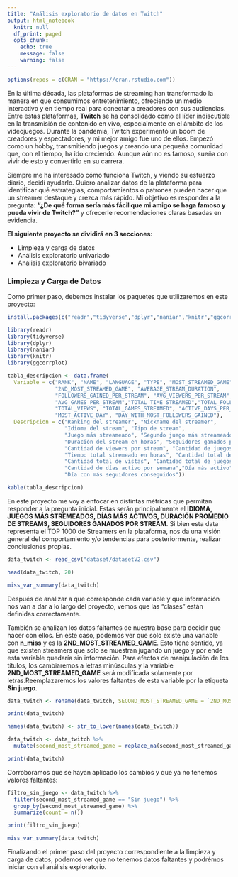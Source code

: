 ---
title: "Análisis exploratorio de datos en Twitch"
output: html_notebook
  knitr: null
  df_print: paged
  opts_chunk:
    echo: true
    message: false
    warning: false
---

```{r echo=FALSE}
options(repos = c(CRAN = "https://cran.rstudio.com"))
```

En la última década, las plataformas de streaming han transformado la manera en que consumimos entretenimiento, ofreciendo un medio interactivo y en tiempo real para conectar a creadores con sus audiencias. Entre estas plataformas, **Twitch** se ha consolidado como el líder indiscutible en la transmisión de contenido en vivo, especialmente en el ámbito de los videojuegos. Durante la pandemia, Twitch experimentó un boom de creadores y espectadores, y mi mejor amigo fue uno de ellos. Empezó como un hobby, transmitiendo juegos y creando una pequeña comunidad que, con el tiempo, ha ido creciendo. Aunque aún no es famoso, sueña con vivir de esto y convertirlo en su carrera.

Siempre me ha interesado cómo funciona Twitch, y viendo su esfuerzo diario, decidí ayudarlo. Quiero analizar datos de la plataforma para identificar qué estrategias, comportamientos o patrones pueden hacer que un streamer destaque y crezca más rápido. Mi objetivo es responder a la pregunta: **"¿De qué forma sería más fácil que mi amigo se haga famoso y pueda vivir de Twitch?"** y ofrecerle recomendaciones claras basadas en evidencia.

**El siguiente proyecto se dividirá en 3 secciones:**

-   Limpieza y carga de datos
-   Análisis exploratorio univariado
-   Análisis exploratorio bivariado

### Limpieza y Carga de Datos

Como primer paso, debemos instalar los paquetes que utilizaremos en este proyecto:

```{r include=FALSE}
install.packages(c("readr","tidyverse","dplyr","naniar","knitr","ggcorrplot"))
```

```{r include=FALSE}
library(readr)
library(tidyverse)
library(dplyr)
library(naniar)
library(knitr)
library(ggcorrplot)
```

```{r echo=FALSE}
tabla_descripcion <- data.frame(
  Variable = c("RANK", "NAME", "LANGUAGE", "TYPE", "MOST_STREAMED_GAME", 
               "2ND_MOST_STREAMED_GAME", "AVERAGE_STREAM_DURATION", 
               "FOLLOWERS_GAINED_PER_STREAM", "AVG_VIEWERS_PER_STREAM",
               "AVG_GAMES_PER_STREAM","TOTAL_TIME_STREAMED","TOTAL_FOLLOWERS",
               "TOTAL_VIEWS", "TOTAL_GAMES_STREAMED", "ACTIVE_DAYS_PER_WEEK",
               "MOST_ACTIVE_DAY", "DAY_WITH_MOST_FOLLOWERS_GAINED"),
  Descripcion = c("Ranking del streamer", "Nickname del streamer", 
                  "Idioma del stream", "Tipo de stream", 
                  "Juego más streameado", "Segundo juego más streameado", 
                  "Duración del stream en horas", "Seguidores ganados por stream", 
                  "Cantidad de viewers por stream", "Cantidad de juegos por stream",
                  "Tiempo total stremeado en horas", "Cantidad total de seguidores",
                  "Cantidad total de vistas", "Cantidad total de juegos streameados",
                  "Cantidad de días activo por semana","Día más activo", 
                  "Día con más seguidores conseguidos"))
```

```{r, echo=FALSE}
kable(tabla_descripcion)
```

En este proyecto me voy a enfocar en distintas métricas que permitan responder a la pregunta inicial. Estas serán principalmente el **IDIOMA, JUEGOS MÁS STREMEADOS, DÍAS MÁS ACTIVOS, DURACIÓN PROMEDIO DE STREAMS, SEGUIDORES GANADOS POR STREAM**. Si bien esta data representa el TOP 1000 de Streamers en la plataforma, nos da una visión general del comportamiento y/o tendencias para posteriormente, realizar conclusiones propias.

```{r message=FALSE, warning=FALSE}
data_twitch <- read_csv("dataset/datasetV2.csv")
```

```{r, echo = TRUE}
head(data_twitch, 20)
```

```{r echo=TRUE}
miss_var_summary(data_twitch)
```

Después de analizar a que corresponde cada variable y que información nos van a dar a lo largo del proyecto, vemos que las "clases" están definidas correctamente.

También se analizan los datos faltantes de nuestra base para decidir que hacer con ellos. En este caso, podemos ver que solo existe una variable con **n_miss** y es la **2ND_MOST_STREAMED_GAME**. Esto tiene sentido, ya que existen streamers que solo se muestran jugando un juego y por ende esta variable quedaría sin información. Para efectos de manipulación de los títulos, los cambiaremos a letras minúsculas y la variable **2ND_MOST_STREAMED_GAME** será modificada solamente por letras.Reemplazaremos los valores faltantes de esta variable por la etiqueta **Sin juego**.

```{r echo=TRUE}
data_twitch <- rename(data_twitch, SECOND_MOST_STREAMED_GAME = `2ND_MOST_STREAMED_GAME`)
```

```{r echo=FALSE}
print(data_twitch)
```

```{r echo=TRUE}
names(data_twitch) <- str_to_lower(names(data_twitch))
```

```{r echo=TRUE}
data_twitch <- data_twitch %>%
  mutate(second_most_streamed_game = replace_na(second_most_streamed_game, "Sin juego"))
```

```{r echo=FALSE}
print(data_twitch)
```

Corroboramos que se hayan aplicado los cambios y que ya no tenemos valores faltantes:

```{r echo=TRUE}
filtro_sin_juego <- data_twitch %>% 
  filter(second_most_streamed_game == "Sin juego") %>% 
  group_by(second_most_streamed_game) %>% 
  summarize(count = n())
```

```{r echo=FALSE}
print(filtro_sin_juego)
```

```{r echo=TRUE}
miss_var_summary(data_twitch)
```

Finalizando el primer paso del proyecto correspondiente a la limpieza y carga de datos, podemos ver que no tenemos datos faltantes y podrémos iniciar con el análisis exploratorio.
